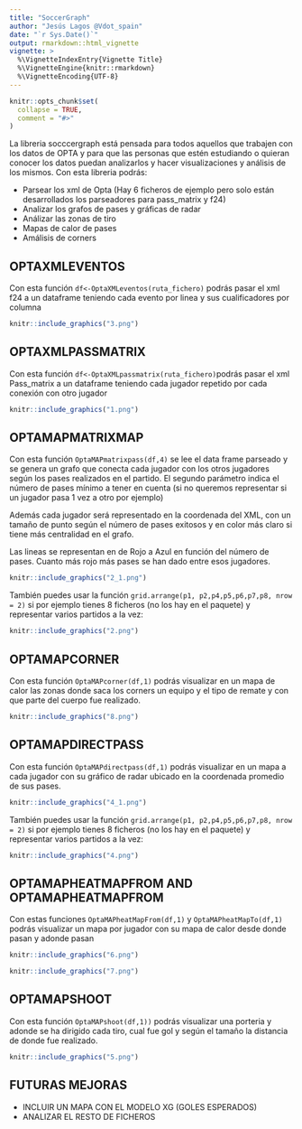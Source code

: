 ---
title: "SoccerGraph"
author: "Jesús Lagos @Vdot_spain"
date: "`r Sys.Date()`"
output: rmarkdown::html_vignette
vignette: >
  %\VignetteIndexEntry{Vignette Title}
  %\VignetteEngine{knitr::rmarkdown}
  %\VignetteEncoding{UTF-8}
---

```{r setup, include = FALSE}
knitr::opts_chunk$set(
  collapse = TRUE,
  comment = "#>"
)
```

La libreria socccergraph está pensada para todos aquellos que trabajen con los datos de OPTA y para que las personas que estén estudiando o quieran conocer los datos puedan analizarlos y hacer visualizaciones y análisis de los mismos. Con esta libreria podrás:

- Parsear los xml de Opta (Hay 6 ficheros de ejemplo pero solo están desarrollados los parseadores para pass_matrix y f24)
- Analizar los grafos de pases y gráficas de radar
- Análizar las zonas de tiro
- Mapas de calor de pases
- Amálisis de corners

## OPTAXMLEVENTOS

Con esta función `df<-OptaXMLeventos(ruta_fichero)` podrás pasar el xml f24 a un dataframe teniendo cada evento por linea y sus cualificadores por columna

```{r pressure, echo=FALSE, fig.cap="A la izq XML de Opta, a la derecha convertido a dataframe", out.width = '100%'}
knitr::include_graphics("3.png")
```

## OPTAXMLPASSMATRIX

Con esta función `df<-OptaXMLpassmatrix(ruta_fichero)`podrás pasar el xml Pass_matrix a un dataframe teniendo cada jugador repetido por cada conexión con otro jugador

```{r OPTAXMLPASSMATRIX, echo=FALSE, fig.cap="A la izq XML de Opta, a la derecha convertido a dataframe", out.width = '100%'}
knitr::include_graphics("1.png")
```

## OPTAMAPMATRIXMAP

Con esta función `OptaMAPmatrixpass(df,4)` se lee el data frame parseado y se genera un grafo que conecta cada jugador con los otros jugadores según los pases realizados en el partido. El segundo parámetro indica el número de pases mínimo a tener en cuenta (si no queremos representar si un jugador pasa 1 vez a otro por ejemplo)

Además cada jugador será representado en la coordenada del XML, con un tamaño de punto según el número de pases exitosos y en color más claro si tiene más centralidad en el grafo. 

Las lineas se representan en de Rojo a Azul en función del número de pases. Cuanto más rojo más pases se han dado entre esos jugadores.

```{r OPTAMAPMATRIXMAP1, echo=FALSE, fig.cap="", out.width = '100%'}
knitr::include_graphics("2_1.png")
```

También puedes usar la función `grid.arrange(p1, p2,p4,p5,p6,p7,p8, nrow = 2)` si por ejemplo tienes 8 ficheros (no los hay en el paquete) y representar varios partidos a la vez:

```{r OPTAMAPMATRIXMAP2, echo=FALSE, fig.cap="", out.width = '100%'}
knitr::include_graphics("2.png")
```

## OPTAMAPCORNER

Con esta función `OptaMAPcorner(df,1)` podrás visualizar en un mapa de calor las zonas donde saca los corners un equipo y el tipo de remate y con que parte del cuerpo fue realizado.

```{r OPTAMAPCORNER, echo=FALSE, fig.cap="", out.width = '100%'}
knitr::include_graphics("8.png")
```

## OPTAMAPDIRECTPASS

Con esta función `OptaMAPdirectpass(df,1)` podrás visualizar en un mapa a cada jugador con su gráfico de radar ubicado en la coordenada promedio de sus pases.

```{r OPTAMAPDIRECTPASS, echo=FALSE, fig.cap="", out.width = '100%'}
knitr::include_graphics("4_1.png")
```

También puedes usar la función `grid.arrange(p1, p2,p4,p5,p6,p7,p8, nrow = 2)` si por ejemplo tienes 8 ficheros (no los hay en el paquete) y representar varios partidos a la vez:

```{r OPTAMAPDIRECTPASS2, echo=FALSE, fig.cap="", out.width = '100%'}
knitr::include_graphics("4.png")
```

## OPTAMAPHEATMAPFROM AND OPTAMAPHEATMAPFROM

Con estas funciones `OptaMAPheatMapFrom(df,1)` y `OptaMAPheatMapTo(df,1)` podrás visualizar un mapa por jugador con su mapa de calor desde donde pasan y adonde pasan

```{r OPTAMAPHEATMAPFROM, echo=FALSE, fig.cap="Zonas desde donde pasan los jugadores", out.width = '100%'}
knitr::include_graphics("6.png")
```
```{r OPTAMAPHEATMAPFROM2, echo=FALSE, fig.cap="Zonas adonde pasan los jugadores", out.width = '100%'}
knitr::include_graphics("7.png")
```


## OPTAMAPSHOOT

Con esta función `OptaMAPshoot(df,1))` podrás visualizar una porteria y adonde se ha dirigido cada tiro, cual fue gol y según el tamaño la distancia de donde fue realizado.

```{r OPTAMAPSHOOT, echo=FALSE, fig.cap="", out.width = '100%'}
knitr::include_graphics("5.png")
```

## FUTURAS MEJORAS

- INCLUIR UN MAPA CON EL MODELO XG (GOLES ESPERADOS)
- ANALIZAR EL RESTO DE FICHEROS

